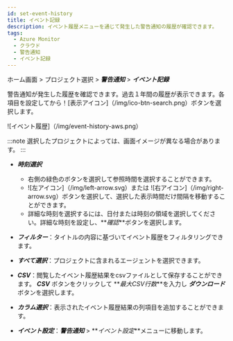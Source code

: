 ```yaml
---
id: set-event-history
title: イベント記録
description: イベント履歴メニューを通じて発生した警告通知の履歴が確認できます。
tags:
  - Azure Monitor
  - クラウド
  - 警告通知
  - イベント記録
---
```


ホーム画面 > プロジェクト選択 > **_警告通知_** > **_イベント記録_**

警告通知が発生した履歴を確認できます。過去１年間の履歴が表示できます。各項目を設定してから！[表示アイコン]（/img/ico-btn-search.png）ボタンを選択します。

![イベント履歴]（/img/event-history-aws.png）

:::note
選択したプロジェクトによっては、画面イメージが異なる場合があります。
:::

-   **_時刻選択_**

    -   右側の緑色のボタンを選択して参照時間を選択することができます。
    -   ![左アイコン]（/img/left-arrow.svg）または ![右アイコン]（/img/right-arrow.svg）ボタンを選択して、選択した表示時間だけ間隔を移動することができます。
    -   詳細な時刻を選択するには、日付または時刻の領域を選択してください。詳細な時刻を設定し、**_確認_**ボタンを選択します。

-   **_フィルター_**：タイトルの内容に基づいてイベント履歴をフィルタリングできます。

-   **_すべて選択_**：プロジェクトに含まれるエージェントを選択できます。

-   **_CSV_**：閲覧したイベント履歴結果をcsvファイルとして保存することができます。 **_CSV_** ボタンをクリックして **_最大CSV行数_**を入力し **_ダウンロード_** ボタンを選択します。

-   **_カラム選択_**：表示されたイベント履歴結果の列項目を追加することができます。

-   **_イベント設定_**：**_警告通知_** > **_イベント設定_**メニューに移動します。

<!-- ![이벤트 기록](https://img.whatap.io/media/images/application_event_list.png) -->
